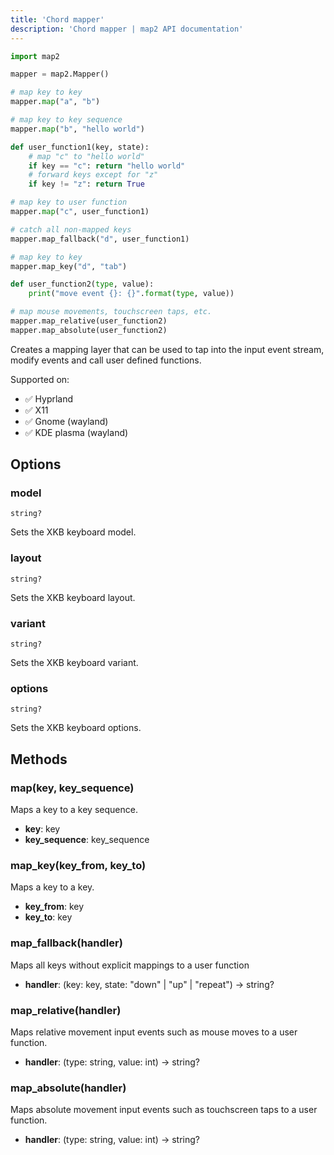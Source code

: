 ```yaml
---
title: 'Chord mapper'
description: 'Chord mapper | map2 API documentation'
---
```



```python
import map2

mapper = map2.Mapper()

# map key to key
mapper.map("a", "b")

# map key to key sequence
mapper.map("b", "hello world")

def user_function1(key, state):
    # map "c" to "hello world"
    if key == "c": return "hello world"
    # forward keys except for "z"
    if key != "z": return True

# map key to user function
mapper.map("c", user_function1)

# catch all non-mapped keys
mapper.map_fallback("d", user_function1)

# map key to key
mapper.map_key("d", "tab")

def user_function2(type, value):
    print("move event {}: {}".format(type, value))

# map mouse movements, touchscreen taps, etc.
mapper.map_relative(user_function2)
mapper.map_absolute(user_function2)
```


Creates a mapping layer that can be used to tap into the input event stream,
modify events and call user defined functions.

Supported on:
- ✅ Hyprland
- ✅ X11
- ✅ Gnome (wayland)
- ✅ KDE plasma (wayland)

## Options


### model

```
string?
```

Sets the XKB keyboard model.

### layout

```
string?
```

Sets the XKB keyboard layout.

### variant

```
string?
```

Sets the XKB keyboard variant.

### options

```
string?
```

Sets the XKB keyboard options.




## Methods

### map(key, key_sequence)

Maps a key to a key sequence.

- **key**: key
- **key_sequence**: key_sequence

### map_key(key_from, key_to)

Maps a key to a key.

- **key_from**: key
- **key_to**: key

### map_fallback(handler)

Maps all keys without explicit mappings to a user function

- **handler**: (key: key, state: "down" | "up" | "repeat") -> string?

### map_relative(handler)

Maps relative movement input events such as mouse moves to a user function.

- **handler**: (type: string, value: int) -> string?

### map_absolute(handler)

Maps absolute movement input events such as touchscreen taps to a user function.

- **handler**: (type: string, value: int) -> string?
